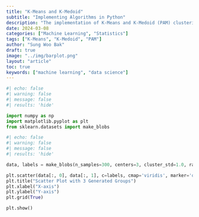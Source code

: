 ```yaml
---
title: "K-Means and K-Medoid"
subtitle: "Implementing Algorithms in Python"
description: "The implementation of K-Means and K-Medoid (PAM) clustering algorithms in Python to understand their workings, differences, and how they apply to data clustering tasks"
date: 2024-03-08
categories: ["Machine Learning", "Statistics"]
tags: ["K-Means", "K-Medoid", "PAM"]
author: "Sung Woo Bak"
draft: true
image: "../img/barplot.png"
layout: "article"
toc: true
keywords: ["machine learning", "data science"]
---
```



```python
#| echo: false
#| warning: false
#| message: false
#| results: 'hide'

import numpy as np
import matplotlib.pyplot as plt
from sklearn.datasets import make_blobs

```



```python
#| echo: false
#| warning: false
#| message: false
#| results: 'hide'

data, labels = make_blobs(n_samples=300, centers=3, cluster_std=1.0, random_state=42)

plt.scatter(data[:, 0], data[:, 1], c=labels, cmap='viridis', marker='o')
plt.title("Scatter Plot with 3 Generated Groups")
plt.xlabel("X-axis")
plt.ylabel("Y-axis")
plt.grid(True)

plt.show()

```



